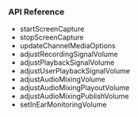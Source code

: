 <PlatformWrapper platform="android">

### API Reference

- <Link to="{{Global.API_REF_ANDROID_ROOT}}/class_irtcengine.html#api_startscreencapture">startScreenCapture</Link>

- <Link to="{{Global.API_REF_ANDROID_ROOT}}/class_irtcengine.html#api_stopscreencapture">stopScreenCapture</Link>

- <Link to="{{Global.API_REF_ANDROID_ROOT}}/class_irtcengine.html#api_updatechannelmediaoptions">updateChannelMediaOptions</Link>

- <Link to="{{Global.API_REF_ANDROID_ROOT}}/class_irtcengine.html#api_adjustrecordingsignalvolume">adjustRecordingSignalVolume</Link>

- <Link to="{{Global.API_REF_ANDROID_ROOT}}/class_irtcengine.html#api_adjustplaybacksignalvolume">adjustPlaybackSignalVolume</Link>

- <Link to="{{Global.API_REF_ANDROID_ROOT}}/class_irtcengine.html#api_adjustuserplaybacksignalvolume">adjustUserPlaybackSignalVolume</Link>

- <Link to="{{Global.API_REF_ANDROID_ROOT}}/class_irtcengine.html#api_adjustaudiomixingvolume">adjustAudioMixingVolume</Link>

- <Link to="{{Global.API_REF_ANDROID_ROOT}}/class_irtcengine.html#api_adjustaudiomixingplayoutvolume">adjustAudioMixingPlayoutVolume</Link>

- <Link to="{{Global.API_REF_ANDROID_ROOT}}/class_irtcengine.html#api_adjustaudiomixingpublishvolume">adjustAudioMixingPublishVolume</Link>

- <Link to="{{Global.API_REF_ANDROID_ROOT}}/class_irtcengine.html#api_setinearmonitoringvolume">setInEarMonitoringVolume</Link>

</PlatformWrapper>
